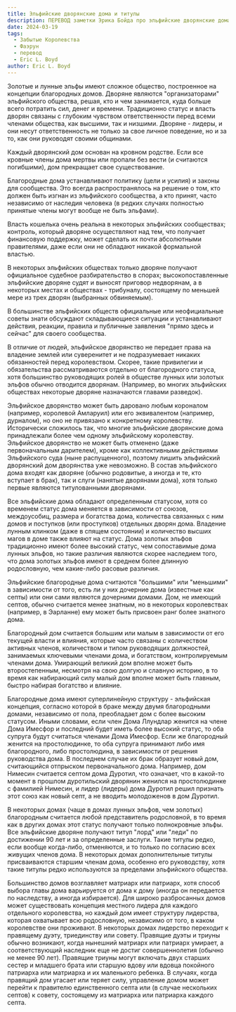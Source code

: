```yaml
---
title: Эльфийские дворянские дома и титулы
description: ПЕРЕВОД заметки Эрика Бойда про эльфийские дворянские дома и титулы в фаэруне
date: 2024-03-19
tags:
  - Забытые Королевства
  - Фаэрун
  - перевод
  - Eric L. Boyd
author: Eric L. Boyd
---
```


Золотые и лунные эльфы имеют сложное общество, построенное на концепции благородных домов. Дворяне являются "организаторами" эльфийского общества, решая, кто и чем занимается, куда больше всего потратить сил, денег и времени. Традиционно статус и власть дворян связаны с глубоким чувством ответственности перед всеми членами общества, как высшими, так и низшими. Дворяне - лидеры, и они несут ответственность не только за свое личное поведение, но и за то, как они руководят своими общинами.

Каждый дворянский дом основан на кровном родстве. Если все кровные члены дома мертвы или пропали без вести (и считаются погибшими), дом прекращает свое существование. 

Благородные дома устанавливают политику (цели и усилия) и законы для сообщества. Это всегда распространялось на решение о том, кто должен быть изгнан из эльфийского сообщества, а кто принят, часто независимо от наследия человека (в редких случаях полностью принятые члены могут вообще не быть эльфами). 

Власть кошелька очень реальна в некоторых эльфийских сообществах; контроль, который дворяне осуществляют над тем, что получает финансовую поддержку, может сделать их почти абсолютными правителями, даже если они не обладают никакой формальной властью.

В некоторых эльфийских обществах только дворяне получают официальное судебное разбирательство в спорах; высокопоставленные эльфийские дворяне судят и выносят приговор недворянам, а в некоторых местах и обществах - трибуналу, состоящему по меньшей мере из трех дворян (выбранных обвиняемым).

В большинстве эльфийских обществ официальные или неофициальные советы знати обсуждают складывающиеся ситуации и устанавливают действия, реакции, правила и публичные заявления "прямо здесь и сейчас" для своего сообщества.

В отличие от людей, эльфийское дворянство не передает права на владение землей или суверенитет и не подразумевает никаких обязанностей перед королевством. Скорее, такие привилегии и обязательства рассматриваются отдельно от благородного статуса, хотя большинство руководящих ролей в обществе лунных или золотых эльфов обычно отводится дворянам. (Например, во многих эльфийских обществах некоторые дворяне назначаются главами разведок).

Эльфийское дворянство может быть даровано любым короналом (например, королевой Амларуил) или его эквивалентом (например, дурналом), но оно не привязано к конкретному королевству. Исторически сложилось так, что многие эльфийские дворянские дома принадлежали более чем одному эльфийскому королевству. Эльфийское дворянство не может быть отменено (даже первоначальным дарителем), кроме как коллективными действиями Эльфийского суда (ныне распущенного), поэтому лишить эльфийский дворянский дом дворянства уже невозможно. В состав эльфийского дома входят как дворяне (обычно родовитые, а иногда и те, кто вступает в брак), так и слуги (нанятые дворянами дома), хотя только первые являются титулованными дворянами.

Все эльфийские дома обладают определенным статусом, хотя со временем статус дома меняется в зависимости от союзов, междоусобиц, размера и богатства дома, количества связанных с ним домов и поступков (или проступков) отдельных дворян дома. Владение лунным клинком (даже в спящем состоянии) и количество высших магов в доме также влияют на статус. Дома золотых эльфов традиционно имеют более высокий статус, чем сопоставимые дома лунных эльфов, но такие различия являются скорее наследием того, что дома золотых эльфов имеют в среднем более длинную родословную, чем какие-либо расовые различия.

Эльфийские благородные дома считаются "большими" или "меньшими" в зависимости от того, есть ли у них дочерние дома (известные как септы) или они сами являются дочерними домами. Дом, не имеющий септов, обычно считается менее знатным, но в некоторых королевствах (например, в Эарланне) ему может быть присвоен ранг более знатного дома.

Благородный дом считается большим или малым в зависимости от его текущей власти и влияния, которые часто связаны с количеством активных членов, количеством и типом руководящих должностей, занимаемых ключевыми членами дома, и богатством, контролируемым членами дома. Умирающий великий дом вполне может быть второстепенным, несмотря на свою долгую и славную историю, в то время как набирающий силу малый дом вполне может быть главным, быстро набирая богатство и влияние.

Благородные дома имеют суперлинейную структуру - эльфийская концепция, согласно которой в браке между двумя благородными домами, независимо от пола, преобладает дом с более высоким статусом. Иными словами, если член Дома Ллундлар женится на члене Дома Имесфор и последний будет иметь более высокий статус, то оба супруга будут считаться членами Дома Имесфор. Если же благородный женится на простолюдинке, то оба супруга принимают либо имя благородного, либо простолюдина, в зависимости от решения руководства дома. В последнем случае их брак образует новый дом, считающийся отпрыском первоначального дома. Например, дом Нимесин считается септом дома Дуротил, что означает, что в какой-то момент в прошлом дуротильский дворянин женился на простолюдинке с фамилией Нимесин, и лидер (лидеры) дома Дуротил решил признать этот союз как новый септ, а не вводить молодоженов в дом Дуротил.

В некоторых домах (чаще в домах лунных эльфов, чем золотых) благородным считается любой представитель родословной, в то время как в других домах этот статус получают только полнокровные эльфы. Все эльфийские дворяне получают титул "лорд" или "леди" по достижении 90 лет и за определенные заслуги. Такие титулы редко, если вообще когда-либо, отменяются, и то только по согласию всех живущих членов дома. В некоторых домах дополнительные титулы присваиваются старшим членам дома, особенно его руководству, хотя такие титулы редко используются за пределами эльфийского общества.

Большинство домов возглавляет матриарх или патриарх, хотя способ выбора главы дома варьируется от дома к дому (иногда он передается по наследству, а иногда избирается). Для широко разбросанных домов может существовать концепция местного лидера для каждого отдельного королевства, но каждый дом имеет структуру лидерства, которая охватывает всю родословную, независимо от того, в каком королевстве они проживают. В некоторых домах лидерство переходит к правящему дуэту, триединству или совету. Правящие дуэты и триуны обычно возникают, когда нынешний матриарх или патриарх умирает, а соответствующий наследник еще не достиг совершеннолетия (обычно не менее 90 лет). Правящие триуны могут включать двух старших сестер и младшего брата или старшую вдову или вдовца покойного патриарха или матриарха и их маленького ребенка. В случаях, когда правящий дом угасает или теряет силу, управление домом может перейти к правителю единственного септа или (в случае нескольких септов) к совету, состоящему из матриарха или патриарха каждого септа.